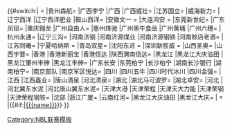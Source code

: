 {{#switch:{{{name}}}<noinclude>| = [[|{{{name}}}]]</noinclude>
|贵州森航=[[贵州森航篮球俱乐部|{{{name}}}]]
|广西李宁
|广西
|广西威壮=[[广西威壮篮球俱乐部|{{{name}}}]]
|江苏国立=[[江苏国立雄狮男子职业篮球俱乐部|{{{name}}}]]
|威海新力=[[威海新力篮球俱乐部|{{{name}}}]]
|辽宁西洋
|辽宁西洋肥业
|鞍山西洋=[[鞍山西洋篮球俱乐部|{{{name}}}]]
|安徽文一 =  [[安徽文一篮球俱乐部|{{{name}}}]]
|大连鸿安 = [[大连鸿安篮球俱乐部|{{{name}}}]]
|东莞新世纪=[[东莞烈豹篮球俱乐部|{{{name}}}]] 
|广东凤铝=[[广东凤铝铝业男子篮球俱乐部|{{{name}}}]]
|重庆翱龙
|广州自由人=[[重庆翱龙篮球俱乐部|{{{name}}}]] 
|惠州烽驰
|广州黑牛食品
|广州黄埔
|广州六穗=[[广州六穗篮球俱乐部|{{{name}}}]]
|杭州永通=[[杭州永通篮球俱乐部|{{{name}}}]]
|辽宁三沟=[[辽宁三沟篮球俱乐部|{{{name}}}]]
|河南济钢
|河南济源煤业
|河南济源钢铁
|河南赊店老酒=[[河南赊店老酒男子篮球俱乐部|{{{name}}}]]
|江苏同曦=[[江苏同曦篮球俱乐部|{{{name}}}]]
|宁夏哈纳斯 = [[宁夏哈纳斯篮球俱乐部|{{{name}}}]]
|青岛双星=[[青岛双星篮球俱乐部|{{{name}}}]] 
|沈阳东进 = [[沈阳东进篮球俱乐部|{{{name}}}]]
|深圳新胜威 = [[新胜威篮球俱乐部|{{{name}}}]]
|山西圣奥=[[山西圣奥篮球俱乐部|{{{name}}}]]
|山西宇晋=[[山西猛龙篮球俱乐部|{{{name}}}]] 
|香港
|香港新丽宝
|香港信达
|陕西渭南信达=[[陕西渭南信达篮球俱乐部|{{{name}}}]]
|黑龙江
|黑龙江大庆油田
|黑龙江肇州丰绅
|黑龙江丰绅=[[黑龙江丰绅篮球俱乐部|{{{name}}}]]
|广东长安
|东莞柏宁
|长沙柏宁
|湖南长沙银行
|湖南柏宁=[[湖南柏宁篮球俱乐部|{{{name}}}]]
|南京部队
|南京军区悦达=[[南京军区悦达篮球俱乐部|{{{name}}}]]
|四川
|四川五牛
|四川时代冰川
|四川金强=[[四川金强蓝鲸篮球俱乐部|{{{name}}}]]
|江西
|江西鑫业=[[江西鑫业篮球俱乐部|{{{name}}}]]
|唐山清泉
|河北清泉=[[河北清泉篮球俱乐部|{{{name}}}]]
|湖北
|湖北马可波罗=[[湖北省男篮|{{{name}}}]]
|湖北卓安=[[湖北卓安篮球俱乐部|{{{name}}}]]
|河北
|河北冀东水泥
|河北唐山冀东水泥=[[河北省男篮|{{{name}}}]]
|天津大港
|天津荣程
|天津天大力能
|天津荣钢
|天津荣程钢铁=[[天津荣钢金狮篮球俱乐部|{{{name}}}]]
|沈部
|浙江广厦=[[浙江猛狮篮球俱乐部|{{{name}}}]]
|云南红河=[[云南奔牛篮球俱乐部|{{{name}}}]]
|黑龙江大庆油田
|黑龙江大庆=[[黑龙江丰绅篮球俱乐部|{{{name}}}]]<noinclude>
| ={{{name}}}
</noinclude>|{{#if:{{{name|}}}|[[{{{name}}}]]}}
}}<noinclude>
{{Documentation}}
[[Category:NBL联赛模板]]</noinclude>